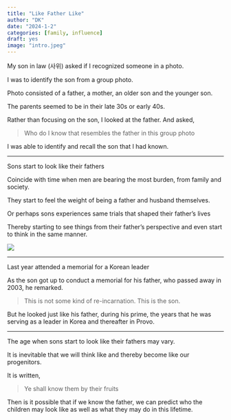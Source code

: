 ```yaml
---
title: "Like Father Like"
author: "DK"
date: "2024-1-2"
categories: [family, influence]
draft: yes
image: "intro.jpeg"
---
```


My son in law (사위) asked if I recognized someone in a photo.

I was to identify the son from a group photo.

Photo consisted of a father, a mother, an older son and the younger son.

The parents seemed to be in their late 30s or early 40s.

Rather than focusing on the son, I looked at the father. And asked,

> Who do I know that resembles the father in this group photo

I was able to identify and recall the son that I had known.

------------------------------------------------------------------------

Sons start to look like their fathers

Coincide with time when men are bearing the most burden, from family and society.

They start to feel the weight of being a father and husband themselves.

Or perhaps sons experiences same trials that shaped their father’s lives

Thereby starting to see things from their father’s perspective and even start to think in the same manner.

![](main.jpg)

------------------------------------------------------------------------

Last year attended a memorial for a Korean leader

As the son got up to conduct a memorial for his father, who passed away in 2003, he remarked.

> This is not some kind of re-incarnation. This is the son.

But he looked just like his father, during his prime, the years that he was serving as a leader in Korea and thereafter in Provo.

------------------------------------------------------------------------

The age when sons start to look like their fathers may vary.

It is inevitable that we will think like and thereby become like our progenitors.

It is written,

> Ye shall know them by their fruits

Then is it possible that if we know the father, we can predict who the children may look like as well as what they may do in this lifetime.

